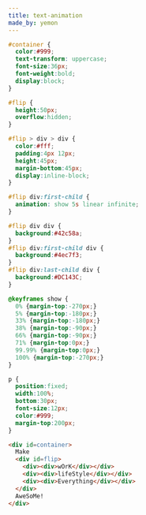 ```yaml
---
title: text-animation
made_by: yemon
---
```


```css
#container {
  color:#999;
  text-transform: uppercase;
  font-size:36px;
  font-weight:bold;
  display:block;
}

#flip {
  height:50px;
  overflow:hidden;
}

#flip > div > div {
  color:#fff;
  padding:4px 12px;
  height:45px;
  margin-bottom:45px;
  display:inline-block;
}

#flip div:first-child {
  animation: show 5s linear infinite;
}

#flip div div {
  background:#42c58a;
}
#flip div:first-child div {
  background:#4ec7f3;
}
#flip div:last-child div {
  background:#DC143C;
}

@keyframes show {
  0% {margin-top:-270px;}
  5% {margin-top:-180px;}
  33% {margin-top:-180px;}
  38% {margin-top:-90px;}
  66% {margin-top:-90px;}
  71% {margin-top:0px;}
  99.99% {margin-top:0px;}
  100% {margin-top:-270px;}
}

p {
  position:fixed;
  width:100%;
  bottom:30px;
  font-size:12px;
  color:#999;
  margin-top:200px;
}
```

```html
<div id=container>
  Make 
  <div id=flip>
    <div><div>wOrK</div></div>
    <div><div>lifeStyle</div></div>
    <div><div>Everything</div></div>
  </div>
  AweSoMe!
</div>
```

